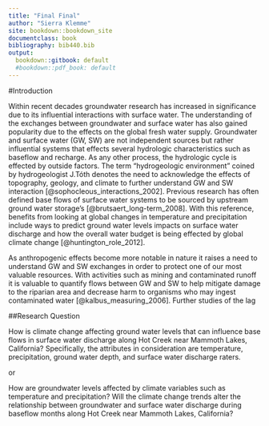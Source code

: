 ```yaml
---
title: "Final Final"
author: "Sierra Klemme"
site: bookdown::bookdown_site
documentclass: book
bibliography: bib440.bib 
output:
  bookdown::gitbook: default
  #bookdown::pdf_book: default
--- 
```


#Introduction 

  Within recent decades groundwater research has increased in significance due to 
its influential interactions with surface water. The 
understanding of the exchanges between groundwater and surface water 
has also gained popularity due to the effects on the global fresh water supply.
Groundwater and surface water (GW, SW) are not independent sources 
but rather influential systems 
that effects several hydrologic characteristics such as baseflow and 
recharge. As any other process, the hydrologic cycle is 
effected by outside factors. The term "hydrogeologic environment" 
coined by hydrogeologist J.Tóth denotes the need to acknowledge the 
effects of topography, geology, and climate to further understand
GW and SW interaction [@sophocleous_interactions_2002]. 
Previous research has often defined base flows of surface water 
systems to be sourced by upstream ground water storage's 
[@brutsaert_long-term_2008]. With this reference, benefits from
looking at global changes in temperature and precipitation include 
ways to predict ground water levels impacts on surface water 
discharge and how the overall water budget is being effected by global 
climate change [@huntington_role_2012].

  As anthropogenic effects become more notable in nature it raises a need 
to understand GW and SW exchanges in order to protect one of our most valuable
resources. With activities such as mining and contaminated runoff it is valuable 
to quantify flows between GW and SW to help mitigate damage to the riparian area
and decrease harm to organisms who may ingest contaminated water 
[@kalbus_measuring_2006]. Further studies of the lag 



##Research Question

How is climate change affecting ground water levels that can influence base flows 
in surface water discharge along Hot Creek near Mammoth Lakes, California? Specifically,
the attributes in consideration are temperature, precipitation, ground water 
depth, and surface water discharge raters. 

or

How are groundwater levels affected by climate variables such as temperature and
precipitation? Will the climate change trends alter the relationship between 
groundwater and surface water discharge during baseflow months along Hot Creek near Mammoth Lakes, California?
